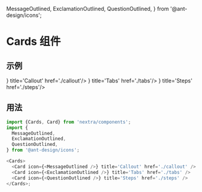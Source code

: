   MessageOutlined,
  ExclamationOutlined,
  QuestionOutlined,
} from '@ant-design/icons';

# Cards 组件

## 示例

<Cards>
  <Card icon={<MessageOutlined/>} title='Callout' href='./callout'/>
  <Card icon={<ExclamationOutlined/>} title='Tabs' href='./tabs'/>
  <Card icon={<QuestionOutlined/>} title='Steps' href='./steps'/>
</Cards>

## 用法

```js copy
import {Cards, Card} from 'nextra/components';
import {
  MessageOutlined,
  ExclamationOutlined,
  QuestionOutlined,
} from '@ant-design/icons';

<Cards>
  <Card icon={<MessageOutlined />} title='Callout' href='./callout' />
  <Card icon={<ExclamationOutlined />} title='Tabs' href='./tabs' />
  <Card icon={<QuestionOutlined />} title='Steps' href='./steps' />
</Cards>;
```
